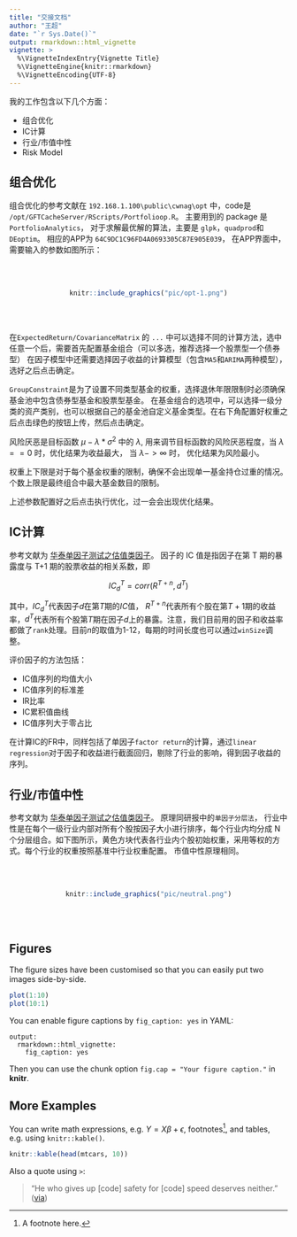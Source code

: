 ```yaml
---
title: "交接文档"
author: "王超"
date: "`r Sys.Date()`"
output: rmarkdown::html_vignette
vignette: >
  %\VignetteIndexEntry{Vignette Title}
  %\VignetteEngine{knitr::rmarkdown}
  %\VignetteEncoding{UTF-8}
---
```


我的工作包含以下几个方面：

- 组合优化
- IC计算
- 行业/市值中性
- Risk Model

## 组合优化

组合优化的参考文献在 `192.168.1.100\public\cwnag\opt` 中，code是 `/opt/GFTCacheServer/RScripts/Portfolioop.R`。
主要用到的 package 是 `PortfolioAnalytics`， 对于求解最优解的算法，主要是 `glpk`，`quadprod`和 `DEoptim`。 
相应的APP为 `64C9DC1C96FD4A0693305C87E905E039`， 在APP界面中，需要输入的参数如图所示：

<br><br>

<center>

```r

knitr::include_graphics("pic/opt-1.png")

```

</center>

<br><br>

在`ExpectedReturn/CovarianceMatrix` 的 `...` 中可以选择不同的计算方法，选中任意一个后，需要首先配置基金组合（可以多选，推荐选择一个股票型一个债券型）
在因子模型中还需要选择因子收益的计算模型（包含`MA5`和`ARIMA`两种模型），选好之后点击确定。

`GroupConstraint`是为了设置不同类型基金的权重，选择退休年限限制时必须确保基金池中包含债券型基金和股票型基金。
在基金组合的选项中，可以选择一级分类的资产类别，也可以根据自己的基金池自定义基金类型。在右下角配置好权重之后点击绿色的按钮上传，然后点击确定。

风险厌恶是目标函数 $\mu - \lambda*\sigma^{2}$ 中的 $\lambda$, 用来调节目标函数的风险厌恶程度，当 $\lambda == 0$ 时，优化结果为收益最大， 当 $\lambda -> \infty$ 时， 优化结果为风险最小。

权重上下限是对于每个基金权重的限制，确保不会出现单一基金持仓过重的情况。个数上限是最终组合中最大基金数目的限制。

上述参数配置好之后点击执行优化，过一会会出现优化结果。


## IC计算

参考文献为 [华泰单因子测试之估值类因子](doc/华泰单因子测试之估值类因子.pdf)。
因子的 IC 值是指因子在第 T 期的暴露度与 T+1 期的股票收益的相关系数，即


<center>$IC^{T}_d = corr(R^{T+n},d^{T})$</center>

其中，$IC^{T}_d$代表因子$d$在第$T$期的$IC$值， $R^{T+n}$代表所有个股在第$T+1$期的收益率，$d^{T}$代表所有个股第$T$期在因子$d$上的暴露。注意，我们目前用的因子和收益率都做了`rank`处理。目前$n$的取值为1-12，每期的时间长度也可以通过`winSize`调整。

评价因子的方法包括：

* IC值序列的均值大小
* IC值序列的标准差
* IR比率
* IC累积值曲线
* IC值序列大于零占比

在计算IC的FR中，同样包括了单因子`factor return`的计算，通过`linear regression`对于因子和收益进行截面回归，剔除了行业的影响，得到因子收益的序列。

## 行业/市值中性

参考文献为 [华泰单因子测试之估值类因子](doc/华泰单因子测试之估值类因子.pdf)。 原理同研报中的`单因子分层法`， 行业中性是在每个一级行业内部对所有个股按因子大小进行排序，每个行业内均分成 N 个分层组合。如下图所示，黄色方块代表各行业内个股初始权重，采用等权的方式。每个行业的权重按照基准中行业权重配置。
市值中性原理相同。

<br><br>
<center>

```r

knitr::include_graphics("pic/neutral.png")

```

</center>
<br><br>

## Figures

The figure sizes have been customised so that you can easily put two images side-by-side. 

```r
plot(1:10)
plot(10:1)
```

You can enable figure captions by `fig_caption: yes` in YAML:

    output:
      rmarkdown::html_vignette:
        fig_caption: yes

Then you can use the chunk option `fig.cap = "Your figure caption."` in **knitr**.

## More Examples

You can write math expressions, e.g. $Y = X\beta + \epsilon$, footnotes^[A footnote here.], and tables, e.g. using `knitr::kable()`.

```r
knitr::kable(head(mtcars, 10))
```

Also a quote using `>`:

> "He who gives up [code] safety for [code] speed deserves neither."
([via](https://twitter.com/hadleywickham/status/504368538874703872))
